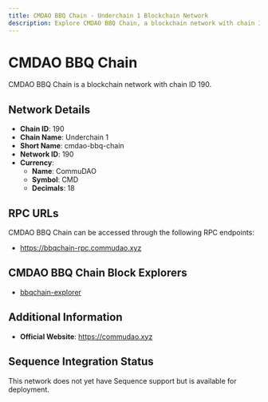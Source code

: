```yaml
--- 
title: CMDAO BBQ Chain - Underchain 1 Blockchain Network
description: Explore CMDAO BBQ Chain, a blockchain network with chain ID 190. Learn about its native currency, CommuDAO, and how to interact with the network.
---
```


# CMDAO BBQ Chain

CMDAO BBQ Chain is a blockchain network with chain ID 190.

## Network Details

- **Chain ID**: 190
- **Chain Name**: Underchain 1
- **Short Name**: cmdao-bbq-chain
- **Network ID**: 190
- **Currency**: 
  - **Name**: CommuDAO
  - **Symbol**: CMD
  - **Decimals**: 18

## RPC URLs

CMDAO BBQ Chain can be accessed through the following RPC endpoints:

- https://bbqchain-rpc.commudao.xyz

## CMDAO BBQ Chain Block Explorers

- [bbqchain-explorer](https://bbqchain-exp.commudao.xyz)

## Additional Information

- **Official Website**: https://commudao.xyz

## Sequence Integration Status

This network does not yet have Sequence support but is available for deployment.
